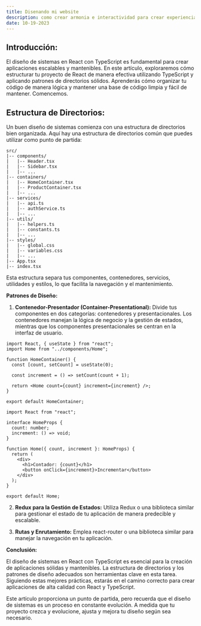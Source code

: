 ```yaml
---
title: Disenando mi website
description: como crear armonia e interactividad para crear experiencias unicas
date: 10-19-2023
---
```


## Introducción:

El diseño de sistemas en React con TypeScript es fundamental para crear aplicaciones escalables y mantenibles. En este artículo, exploraremos cómo estructurar tu proyecto de React de manera efectiva utilizando TypeScript y aplicando patrones de directorios sólidos. Aprenderás cómo organizar tu código de manera lógica y mantener una base de código limpia y fácil de mantener. Comencemos.

## Estructura de Directorios:

Un buen diseño de sistemas comienza con una estructura de directorios bien organizada. Aquí hay una estructura de directorios común que puedes utilizar como punto de partida:

```plaintext title="app directory structure"
src/
|-- components/
|   |-- Header.tsx
|   |-- Sidebar.tsx
|   |-- ...
|-- containers/
|   |-- HomeContainer.tsx
|   |-- ProductContainer.tsx
|   |-- ...
|-- services/
|   |-- api.ts
|   |-- authService.ts
|   |-- ...
|-- utils/
|   |-- helpers.ts
|   |-- constants.ts
|   |-- ...
|-- styles/
|   |-- global.css
|   |-- variables.css
|   |-- ...
|-- App.tsx
|-- index.tsx
```

Esta estructura separa tus componentes, contenedores, servicios, utilidades y estilos, lo que facilita la navegación y el mantenimiento.

**Patrones de Diseño:**

1. **Contenedor-Presentador (Container-Presentational):** Divide tus componentes en dos categorías: contenedores y presentacionales. Los contenedores manejan la lógica de negocio y la gestión de estados, mientras que los componentes presentacionales se centran en la interfaz de usuario.

```tsx title="Container (HomeContainer.tsx)" showLineNumbers
import React, { useState } from "react";
import Home from "../components/Home";

function HomeContainer() {
  const [count, setCount] = useState(0);

  const increment = () => setCount(count + 1);

  return <Home count={count} increment={increment} />;
}

export default HomeContainer;
```

```tsx title="Presentational (Home.tsx)" showLineNumbers
import React from "react";

interface HomeProps {
  count: number;
  increment: () => void;
}

function Home({ count, increment }: HomeProps) {
  return (
    <div>
      <h1>Contador: {count}</h1>
      <button onClick={increment}>Incrementar</button>
    </div>
  );
}

export default Home;
```

2. **Redux para la Gestión de Estados:** Utiliza Redux o una biblioteca similar para gestionar el estado de tu aplicación de manera predecible y escalable.

3. **Rutas y Enrutamiento:** Emplea react-router o una biblioteca similar para manejar la navegación en tu aplicación.

**Conclusión:**

El diseño de sistemas en React con TypeScript es esencial para la creación de aplicaciones sólidas y mantenibles. La estructura de directorios y los patrones de diseño adecuados son herramientas clave en esta tarea. Siguiendo estas mejores prácticas, estarás en el camino correcto para crear aplicaciones de alta calidad con React y TypeScript.

Este artículo proporciona un punto de partida, pero recuerda que el diseño de sistemas es un proceso en constante evolución. A medida que tu proyecto crezca y evolucione, ajusta y mejora tu diseño según sea necesario.
